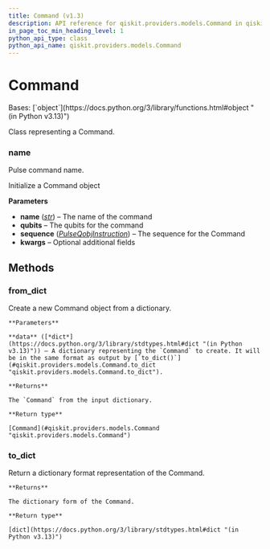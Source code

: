 ```yaml
---
title: Command (v1.3)
description: API reference for qiskit.providers.models.Command in qiskit v1.3
in_page_toc_min_heading_level: 1
python_api_type: class
python_api_name: qiskit.providers.models.Command
---
```


# Command

<Class id="qiskit.providers.models.Command" isDedicatedPage={true} github="https://github.com/Qiskit/qiskit/tree/stable/1.3/qiskit/providers/models/pulsedefaults.py#L96-L162" signature="qiskit.providers.models.Command(name, qubits=None, sequence=None, **kwargs)" modifiers="class">
  Bases: [`object`](https://docs.python.org/3/library/functions.html#object "(in Python v3.13)")

  Class representing a Command.

  ### name

  <Attribute id="qiskit.providers.models.Command.name">
    Pulse command name.
  </Attribute>

  Initialize a Command object

  **Parameters**

  *   **name** ([*str*](https://docs.python.org/3/library/stdtypes.html#str "(in Python v3.13)")) – The name of the command
  *   **qubits** – The qubits for the command
  *   **sequence** ([*PulseQobjInstruction*](qiskit.qobj.PulseQobjInstruction "qiskit.qobj.PulseQobjInstruction")) – The sequence for the Command
  *   **kwargs** – Optional additional fields

  ## Methods

  ### from\_dict

  <Function id="qiskit.providers.models.Command.from_dict" github="https://github.com/Qiskit/qiskit/tree/stable/1.3/qiskit/providers/models/pulsedefaults.py#L142-L162" signature="from_dict(data)" modifiers="classmethod">
    Create a new Command object from a dictionary.

    **Parameters**

    **data** ([*dict*](https://docs.python.org/3/library/stdtypes.html#dict "(in Python v3.13)")) – A dictionary representing the `Command` to create. It will be in the same format as output by [`to_dict()`](#qiskit.providers.models.Command.to_dict "qiskit.providers.models.Command.to_dict").

    **Returns**

    The `Command` from the input dictionary.

    **Return type**

    [Command](#qiskit.providers.models.Command "qiskit.providers.models.Command")
  </Function>

  ### to\_dict

  <Function id="qiskit.providers.models.Command.to_dict" github="https://github.com/Qiskit/qiskit/tree/stable/1.3/qiskit/providers/models/pulsedefaults.py#L128-L140" signature="to_dict()">
    Return a dictionary format representation of the Command.

    **Returns**

    The dictionary form of the Command.

    **Return type**

    [dict](https://docs.python.org/3/library/stdtypes.html#dict "(in Python v3.13)")
  </Function>
</Class>

